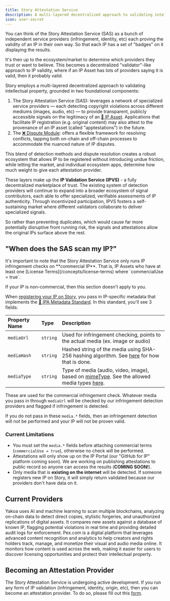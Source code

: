 ```yaml
---
title: Story Attestation Service
description: A multi-layered decentralized approach to validating intellectual property.
icon: user-secret
---
```


<Accordion title="Skip the Read - 1 Minute Summary" icon="circle-info">
  You can think of the Story Attestation Service (SAS) as a bunch of independent service providers (infringement, identity, etc) each proving the validity of an IP in their own way. So that each IP has a set of "badges" on it displaying the results.

It's then up to the ecosystem/market to determine which providers they trust or want to believe. This becomes a decentralized "validator"-like approach to IP validity, where if an IP Asset has lots of providers saying it is valid, then it probably valid.

</Accordion>

Story employs a multi-layered decentralized approach to validating intellectual property, grounded in two foundational components:

1. The Story Attestation Service (SAS): leverages a network of specialized service providers — each detecting copyright violations across different mediums (images, audio, etc) — to provide transparent, publicly accessible signals on the legitimacy of an [🧩 IP Asset](/concepts/ip-asset). Applications that facilitate IP registration (e.g. original content) may also attest to the provenance of an IP asset (called "apptestations") in the future.
2. The [❌ Dispute Module](/concepts/dispute-module): offers a flexible framework for resolving conflicts, tapping both on-chain and off-chain processes to accommodate the nuanced nature of IP disputes.

This blend of detection methods and dispute resolution creates a robust ecosystem that allows IP to be registered without introducing undue friction, while letting the market, and individual ecosystem apps, determine how much weight to give each attestation provider.

These layers make up the **IP Validation Service (IPVS)** - a fully decentralized marketplace of trust. The existing system of detection providers will continue to expand into a broader ecosystem of signal contributors, each able to offer specialized, verifiable assessments of IP authenticity. Through incentivized participation, IPVS fosters a self-sustaining market where different validators collaborate to deliver specialized signals.

So rather than preventing duplicates, which would cause far more potentially disruptive front running risk, the signals and attestations allow the original IPs surface above the rest.

## "When does the SAS scan my IP?"

<Note>
  It's important to note that the Story Attestation Service only runs IP infringement checks on **commercial IP**. That is, IP Assets who have at least one [License Terms](/concepts/license-terms) where `commercialUse = true`.

If your IP is non-commercial, then this section doesn't apply to you.

</Note>

When [registering your IP on Story](/concepts/how-to-register-ip-on-story), you pass in IP-specific metadata that implements the [📝 IPA Metadata Standard](/concepts/ipa-metadata-standard). In this standard, you'll see 3 fields:

| Property Name | Type     | Description                                                                                                                                                                                                           |
| :------------ | :------- | :-------------------------------------------------------------------------------------------------------------------------------------------------------------------------------------------------------------------- |
| `mediaUrl`    | `string` | Used for infringement checking, points to the actual media (ex. image or audio)                                                                                                                                       |
| `mediaHash`   | `string` | Hashed string of the media using SHA-256 hashing algorithm. See [here](/concepts/ipa-metadata-standard#hashing-content) for how that is done.                                                                         |
| `mediaType`   | `string` | Type of media (audio, video, image), based on [mimeType](https://developer.mozilla.org/en-US/docs/Web/HTTP/MIME_types/Common_types). See the allowed media types [here](/concepts/ipa-metadata-standard#media-types). |

These are used for the commercial infringement check. Whatever media you pass in through `mediaUrl` will be checked by our infringement detection providers and flagged if infringement is detected.

If you do not pass in these `media.*` fields, then an infringement detection will not be performed and your IP will not be proven valid.

### Current Limitations

- You must set the `media.*` fields before attaching commercial terms (`commercialUse = true`), otherwise no check will be performed.
- Attestations will only show up on the IP Portal (our "GitHub for IP" platform coming soon). We are working on publishing attestations to public record so anyone can access the results (**COMING SOON!**).
- Only media that is **existing on the internet** will be detected. If someone registers new IP on Story, it will simply return validated because our providers don't have data on it.

## Current Providers

<CardGroup cols={2}>
  <Card title="Yakoa" href="https://www.yakoa.io/" icon="house" color="#190087">
    Yakoa uses AI and machine learning to scan multiple blockchains, analyzing on-chain data to detect direct copies, stylistic forgeries, and unauthorized replications of digital assets. It compares new assets against a database of known IP, flagging potential violations in real time and providing detailed audit logs for enforcement.
  </Card>

  <Card title="Pex" href="https://www.pex.com/" icon="house" color="#019cf4">
    Pex.com is a digital platform that leverages advanced content recognition and analytics to help creators and rights holders track, manage, and monetize their visual and audio media online. It monitors how content is used across the web, making it easier for users to discover licensing opportunities and protect their intellectual property.
  </Card>
</CardGroup>

## Becoming an Attestation Provider

The Story Attestation Service is undergoing active development. If you run any form of IP validation (infringement, identity, origin, etc), then you can become an attestation provider. To do so, please fill out this [form](https://docs.google.com/forms/d/10n3AnWoiLsxpaY17kJlxRazysDe8aOWJgirRnfkFRAk/edit).
